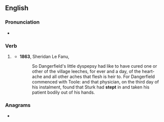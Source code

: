 ==English==

===Pronunciation===
* {{rhymes|ɛpt|lang=en}}

===Verb===
{{head|en|verb form}}

# {{lb|en|obsolete}} {{en-past of|step}}
#* '''1863''', Sheridan Le Fanu, ''{{w|The House by the Churchyard}}''
#*: So Dangerfield's little dyspepsy had like to have cured one or other of the village leeches, for ever and a day, of the heart-ache and all other aches that flesh is heir to. For Dangerfield commenced with Toole: and that physician, on the third day of his instalment, found that Sturk had '''stept''' in and taken his patient bodily out of his hands.

===Anagrams===
* {{anagrams|en|a=epstt|Petts}}